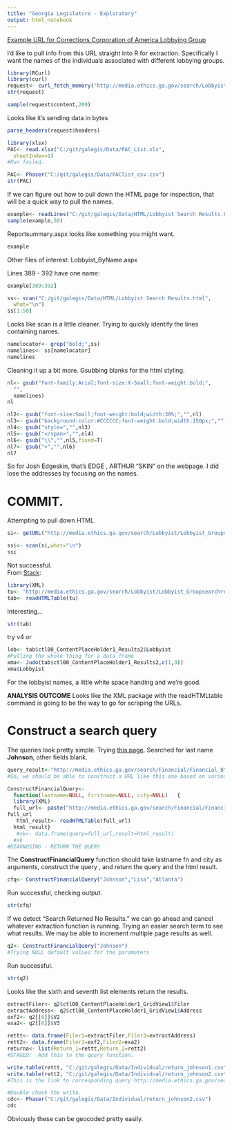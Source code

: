 ```yaml
---
title: "Georgia Legislature - Exploratory"
output: html_notebook
---
```


[Example URL for Corrections Corporation of America Lobbying Group](http://media.ethics.ga.gov/search/Lobbyist/Lobbyist_Groupsearchresults.aspx?&Year=2006%20and%20Newer&GroupName=Corrections&GroupNameContains=)

I'd like to pull info from this URL straight into R for extraction.  Specifically I want the names of the individuals associated with different lobbying groups. 

```r
library(RCurl)
library(curl)
request<- curl_fetch_memory("http://media.ethics.ga.gov/search/Lobbyist/Lobbyist_Groupsearchresults.aspx?&Year=2006%20and%20Newer&GroupName=Corrections&GroupNameContains=")
str(request)

```

```r
sample(request$content,200)
```

Looks like it's sending data in bytes

```r
parse_headers(request$headers)
```

```r
library(xlsx)
PAC<- read.xlsx("C:/git/galegis/Data/PAC_List.xls",
  sheetIndex=1)
#Run failed.
```
```r

PAC<- Phaser("C:/git/galegis/Data/PAClist_csv.csv")
str(PAC)
```

If we can figure out how to pull down the HTML page for inspection, that will be a quick way to pull the names.

```r
example<- readLines("C:/git/galegis/Data/HTML/Lobbyist Search Results.html")
sample(example,50)
```

Reportsummary.aspx looks like something you might want.  

```r
example
```
Other files of interest:
Lobbyist_ByName.aspx

Lines 389 - 392 have one name:

```r
example[389:392]
```


```r
ss<- scan("C:/git/galegis/Data/HTML/Lobbyist Search Results.html",
  what="\n")
ss[1:50]
```

Looks like scan is a little cleaner.  Trying to quickly identify the lines containing names.


```r
namelocator<- grep("bold;",ss)
namelines<- ss[namelocator]
namelines
```

Cleaning it up a bit more.  Gsubbing blanks for the html styling.

```r
nl<- gsub("font-family:Arial;font-size:X-Small;font-weight:bold;",
  "",
  namelines)
nl
```

```r
nl2<- gsub("font-size:Small;font-weight:bold;width:30%;","",nl)
nl3<- gsub("background-color:#CCCCCC;font-weight:bold;width:150px;","",nl2)
nl4<- gsub("style=","",nl3)
nl5<- gsub("</span>","",nl4)
nl6<- gsub("\\","",nl5,fixed=T)
nl7<- gsub(">","",nl6)
nl7

```

So for Josh Edgeskin, that's EDGE , ARTHUR "SKIN" on the webpage. I did lose the addresses by focusing on the names.




COMMIT.
=====================
Attempting to pull down HTML.
```r
si<- getURL("http://media.ethics.ga.gov/search/Lobbyist/Lobbyist_Groupsearchresults.aspx?&Year=2006%20and%20Newer&GroupName=&GroupNameContains=gas")

ssi<- scan(si,what="\n")
ssi
```

Not successful.  
From [Stack](http://stackoverflow.com/questions/1395528/scraping-html-tables-into-r-data-frames-using-the-xml-package):
```r
library(XML)
tu<- "http://media.ethics.ga.gov/search/Lobbyist/Lobbyist_Groupsearchresults.aspx?&Year=2006%20and%20Newer&GroupName=&GroupNameContains=gas"
tab<- readHTMLTable(tu)
```
Interesting...
```r
str(tab)
```

try v4
or 
```r
lob<- tab$ctl00_ContentPlaceHolder1_Results2$Lobbyist
#Pulling the whole thing for a data frame
xma<- Judo(tab$ctl00_ContentPlaceHolder1_Results2,c(1,3))
xma$Lobbyist
```

For the lobbyist names, a little white space handing and we're good.  

**ANALYSIS OUTCOME**  Looks like the XML package with the readHTMLtable command is going to be the way to go for scraping the URLs.  


Construct a search query
============================
The queries look pretty simple.  Trying [this page](http://media.ethics.ga.gov/search/Financial/Financial_ByName.aspx).  Searched for last name **Johnson**, other fields blank.  

```r
query_result<-"http://media.ethics.ga.gov/search/Financial/Financial_BYNameResults.aspx?LastName=Johnson&FirstName=&City=&FilerID=&OfficeStatus=0&OfficeName=&District=&Post=&Circuit=&Division=&Type=Name"
#So, we should be able to construct a URL like this one based on various name searches, then feed that to the readHTMLtable function.  
```

```r
ConstructFinancialQuery<- 
  function(lastname=NULL, firstname=NULL, city=NULL)   { 
  library(XML)
  full_url<- paste("http://media.ethics.ga.gov/search/Financial/Financial_BYNameResults.aspx?LastName=",lastname,"&FirstName=",firstname,"&City=",city,"&FilerID=&OfficeStatus=0&OfficeName=&District=&Post=&Circuit=&Division=&Type=Name",sep="")
full_url
   html_result<- readHTMLTable(full_url)
  html_result}
   #xk<- data.frame(query=full_url,result=html_result)
  #xk
#DIAGNOSING - RETURN THE QUERY
```

The **ConstructFinancialQuery** function should take lastname fn and city as arguments, construct the query , and return the query and the html result.  

```r
cfq<- ConstructFinancialQuery("Johnson","Lisa","Atlanta")
```
Run successful, checking output.  
```r
str(cfq)
```

If we detect "Search Returned No Results." we can go ahead and cancel whatever extraction function is running.  Trying an easier search term to see what results.  We may be able to increment multiple page results as well. 

```r
q2<- ConstructFinancialQuery("Johnson")
#Trying NULL default values for the parameters
```
Run successful.  

```r
str(q2)
```

Looks like the sixth and seventh list elements return the results.

```r
extractFiler<- q2$ctl00_ContentPlaceHolder1_GridView1$Filer
extractAddress<- q2$ctl00_ContentPlaceHolder1_GridView1$Address
exf2<- q2[[6]]$V2
exa2<- q2[[6]]$V3

rettt<- data.frame(Filer1=extractFiler,Filer2=extractAddress)
rett2<- data.frame(Filer1=exf2,Filer2=exa2)
returna<- list(Return_1=rettt,Return_2=rett2)
#STAGED:  Add this to the query function.  

write.table(rettt, "C:/git/galegis/Data/Individual/return_johnson1.csv")
write.table(rett2, "C:/git/galegis/Data/Individual/return_johnson2.csv")
#This is the link to corresponding query http://media.ethics.ga.gov/search/Financial/Financial_ByName.aspx

#Double check the write.
cdc<- Phaser("C:/git/galegis/Data/Individual/return_johnson2.csv")
cdc
```

Obviously these can be geocoded pretty easily.  
